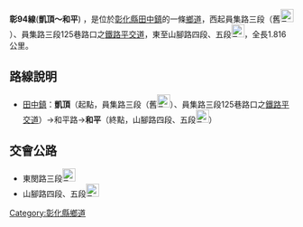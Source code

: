 {{Infobox Taiwan Highway
|type=TH
|county=ch
|route=94
|Level=鄉道
|Length=1.816
|Start=[[田中鎮|田中鎮]]凱頂
|End=[[田中鎮|田中鎮]]和平
}}
'''彰94線'''('''凱頂～和平''') ，是位於[[彰化縣|彰化縣]][[田中鎮|田中鎮]]的一條[[鄉道|鄉道]]，西起員集路三段（舊[[File:TW_CHW141.svg|23px]]）、員集路三段125巷路口之[[鐵路平交道|鐵路平交道]]，東至山腳路四段、五段[[File:TW_CHW137.svg|23px]]，全長1.816公里。

==路線說明==
*[[田中鎮|田中鎮]]：'''凱頂'''（起點，員集路三段（舊[[File:TW_CHW141.svg|23px]]）、員集路三段125巷路口之[[鐵路平交道|鐵路平交道]]）→和平路→'''和平'''（終點，山腳路四段、五段[[File:TW_CHW137.svg|23px]]）

==交會公路==
*東閔路三段[[File:TW_CHW141.svg|23px]]
*山腳路四段、五段[[File:TW_CHW137.svg|23px]]

{{彰化縣鄉道}}
{{Stub}}
[[Category:彰化縣鄉道|Category:彰化縣鄉道]]